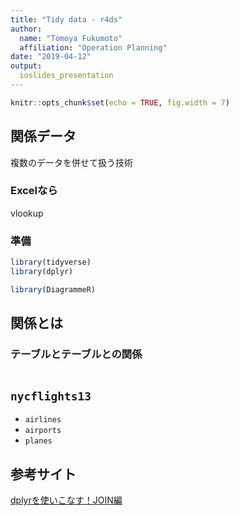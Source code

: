 ```yaml
---
title: "Tidy data - r4ds"
author: 
  name: "Tomoya Fukumoto"
  affiliation: "Operation Planning"
date: "2019-04-12"
output: 
  ioslides_presentation
---
```


```r
knitr::opts_chunk$set(echo = TRUE, fig.width = 7)
```

<style>
.column-left{
  float: left;
  width: 47.5%;
  text-align: left;
}
.column-right{
  float: right;
  width: 47.5%;
  text-align: left;
}
</style>


## 関係データ
複数のデータを併せて扱う技術

### Excelなら
vlookup

### 準備
```r
library(tidyverse)
library(dplyr)
```

```r
library(DiagrammeR)
```

## 関係とは
### テーブルとテーブルとの関係
```r

```


## `nycflights13`
- `airlines`
- `airports`
- `planes`

## 参考サイト
[dplyrを使いこなす！JOIN編](https://qiita.com/matsuou1/items/b1bd9778610e3a586e71)
